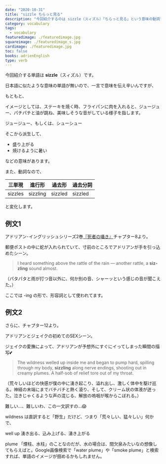 ```yaml
---
date: "2020-10-31"
title: "sizzle ちらっと見る"
description: "今回紹介するのは sizzle（スィズル）「ちらっと見る」という意味の動詞です。例文は、アドリアン･イングリッシュシリーズ2巻『死者の囁き』より"
category: vocabulary
tags:
  - vocabulary
featuredimage: ./featuredimage.jpg
squareimage: ./featuredimage_s.jpg
cardimage: ./featuredimage.jpg
toc: false
books: adrienEnglish
type: verb
---
```



今回紹介する単語は __sizzle__（スィズル）です。

日本語に似たような意味の単語が無いので、一言で意味を伝え辛いんですが、

もともと、

イメージとしては、ステーキを焼く時、フライパンに肉を入れると、ジュージュー、パチパチと油が跳ね、美味しそうな音がしている様子を指します。

ジュージュー、もしくは、シューシュー

そこから派生して、

- 盛り上がる
- 焼けるように暑い

などの意味があります。

また、動詞なので、

|三単現|進行形|過去形|過去分詞|
|---|---|---|---|
|sizzles|sizzling|sizzled|sizzled|

と変化します。

## 例文1

アドリアン･イングリッシュシリーズ2巻[『死者の囁き』](/mm-romance/a-dangerous-thing/)チャプター8より。

郵便ポストの中に蛇が入れられていて、寸前のところでアドリアンが手を引っ込めたシーン。

<Blockquote book srcBook="dangerousThing" lang="en" chapter="8">
I heard something above the rattle of the rain — another rattle, a <strong>sizzling</strong> sound almost.
</Blockquote>

<p className="translation">（パタパタと雨が打つ音以外に、何か別の音、シャーッという感じの音が聞こえた。）</p>

ここでは -ing の形で、形容詞として使われてます。

## 例文2

さらに、チャプター12より。

アドリアンとジェイクの初めてのSEXシーン。

ジェイクの愛撫によって、アドリアンが予想外にすぐにイってしまった瞬間の描写💕

<Blockquote book srcBook="dangerousThing" lang="en" chapter="12">
The wildness welled up inside me and began to pump hard, spilling through my body, <strong>sizzling</strong> along nerve endings, shooting out in creamy plumes. A half-sob of relief tore out of my throat.
</Blockquote>

<p className="translation">（荒々しいほどの快感が僕の中に湧き起こり、溢れ出し、激しく体中を駆け巡る。神経の末端にまでバチバチと熱く滾り、そして、クリーム状の体液が迸った。泣きじゃくるような声の混じる、解放の嗚咽が喉からこぼれる。）</p>

難しい…、難しいわ、この一文訳すの…😱

wildness は直訳すると「野生」だけど、つまり「荒々しい、猛々しい」何かで、

well up 湧き出る、込み上げる、湧き上がる

plume 「煙柱、水柱」のことなのだが、水の場合は、間欠泉みたいなの想像してもらえばと。Google画像検索で「water plume」や「smoke plume」と検索すれば、単語のイメージが掴めるかもしれません。

<VocabularyFooter book="dangerousThing" />
